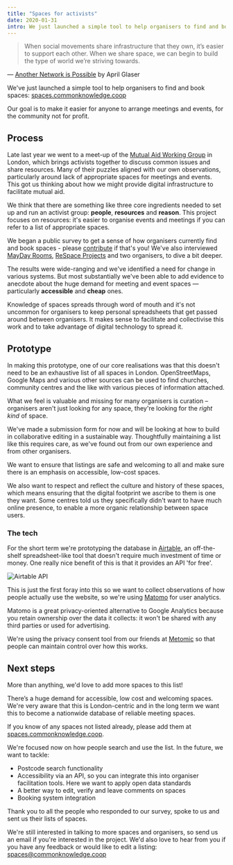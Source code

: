 ```yaml
---
title: "Spaces for activists"
date: 2020-01-31
intro: We just launched a simple tool to help organisers to find and book spaces.
---
```


> When social movements share infrastructure that they own, it’s easier to support each other. When we share space, we can begin to build the type of world we’re striving towards.

— [Another Network is Possible](https://logicmag.io/bodies/another-network-is-possible/) by April Glaser

We've just launched a simple tool to help organisers to find and book spaces: [spaces.commonknowledge.coop](http://spaces.commonknowledge.coop/)

Our goal is to make it easier for anyone to arrange meetings and events, for the community not for profit.

## Process

Late last year we went to a meet-up of the [Mutual Aid Working Group](https://www.mutual-aid.uk/) in London, which brings activists together to discuss common issues and share resources. Many of their puzzles aligned with our own observations, particularly around lack of appropriate spaces for meetings and events. This got us thinking about how we might provide digital infrastructure to facilitate mutual aid.

We think that there are something like three core ingredients needed to set up and run an activist group: **people**, **resources** and **reason**. This project focuses on resources: it's easier to organise events and meetings if you can refer to a list of appropriate spaces.

We began a public survey to get a sense of how organisers currently find and book spaces - please [contribute](https://commonknowledge.typeform.com/to/P4QEeE) if that's you! We've also interviewed [MayDay Rooms](http://maydayrooms.org/), [ReSpace Projects](http://uk.respaceprojects.org/) and two organisers, to dive a bit deeper.

The results were wide-ranging and we've identified a need for change in various systems. But most substantially we've been able to add evidence to anecdote about the huge demand for meeting and event spaces — particularly **accessible** and **cheap** ones.

Knowledge of spaces spreads through word of mouth and it's not uncommon for organisers to keep personal spreadsheets that get passed around between organisers. It makes sense to facilitate and collectivise this work and to take advantage of digital technology to spread it.

## Prototype

In making this prototype, one of our core realisations was that this doesn't need to be an exhaustive list of all spaces in London. OpenStreetMaps, Google Maps and various other sources can be used to find churches, community centres and the like with various pieces of information attached.

What we feel is valuable and missing for many organisers is curation – organisers aren't just looking for any space, they're looking for the *right kind* of space.

We've made a submission form for now and will be looking at how to build in collaborative editing in a sustainable way. Thoughtfully maintaining a list like this requires care, as we've found out from our own experience and from other organisers.

We want to ensure that listings are safe and welcoming to all and make sure there is an emphasis on accessible, low-cost spaces.

We also want to respect and reflect the culture and history of these spaces, which means ensuring that the digital footprint we ascribe to them is one they want. Some centres told us they specifically didn't want to have much online presence, to enable a more organic relationship between space users.

### The tech

For the short term we're prototyping the database in [Airtable](https://airtable.com/), an off-the-shelf spreadsheet-like tool that doesn't require much investment of time or money. One really nice benefit of this is that it provides an API 'for free'.

![Airtable API](../../assets/airtable.png)

This is just the first foray into this so we want to collect observations of how people actually use the website, so we're using [Matomo](https://matomo.org/) for user analytics.

Matomo is a great privacy-oriented alternative to Google Analytics because you retain ownership over the data it collects: it won't be shared with any third parties or used for advertising.

We're using the privacy consent tool from our friends at [Metomic](https://metomic.io/) so that people can maintain control over how this works.

## Next steps

More than anything, we'd love to add more spaces to this list!

There’s a huge demand for accessible, low cost and welcoming spaces. We're very aware that this is London-centric and in the long term we want this to become a nationwide database of reliable meeting spaces.

If you know of any spaces not listed already, please add them at [spaces.commonknowledge.coop](https://spaces.commonknowledge.coop).

We're focused now on how people search and use the list. In the future, we want to tackle:

- Postcode search functionality
- Accessibility via an API, so you can integrate this into organiser facilitation tools. Here we want to apply open data standards
- A better way to edit, verify and leave comments on spaces
- Booking system integration

Thank you to all the people who responded to our survey, spoke to us and sent us their lists of spaces.

We're still interested in talking to more spaces and organisers, so send us an email if you're interested in the project. We'd also love to hear from you if you have any feedback or would like to edit a listing: [spaces@commonknowledge.coop](mailto:spaces@commonknowledge.coop)
